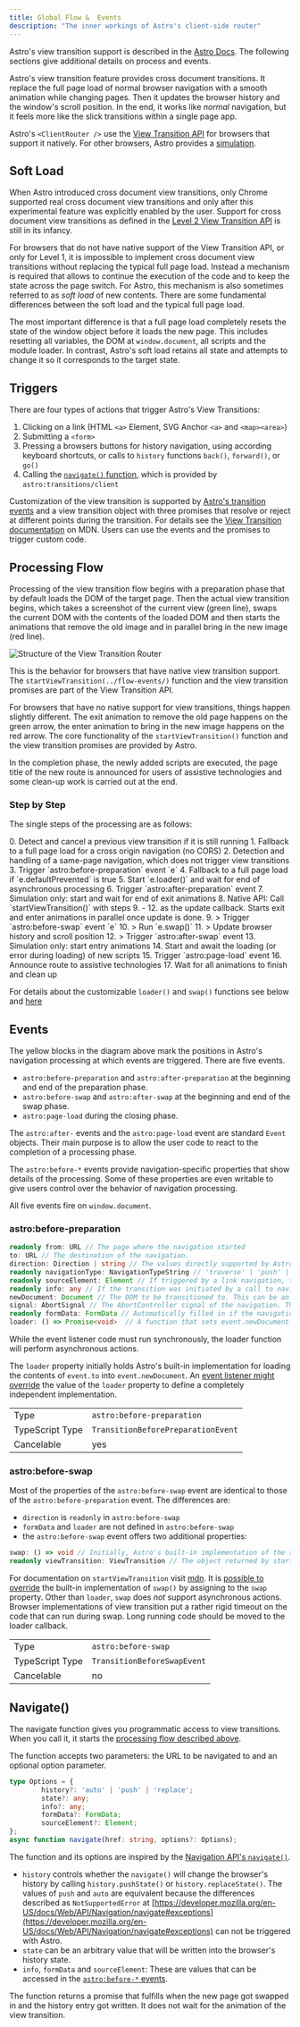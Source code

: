 ```yaml
---
title: Global Flow &  Events
description: "The inner workings of Astro's client-side router"
---
```



Astro's view transition support is described in the [Astro Docs](https://docs.astro.build/en/guides/view-transitions/#lifecycle-events). The following sections give additional details on process and events.

Astro's view transition feature provides cross document transitions. It replace the full page load of normal browser navigation with a smooth animation while changing pages. Then it updates the browser history and the window's scroll position. In the end, it works like _normal_ navigation, but it feels more like the slick transitions within a single page app.

Astro's `<ClientRouter />` use the [View Transition API](/jotter/api/) for browsers that support it natively. For other browsers, Astro provides a [simulation](/jotter/astro/differences/).

## Soft Load
When Astro introduced cross document view transitions, only Chrome supported real cross document view transitions and only after this experimental feature was explicitly enabled by the user. Support for cross document view transitions as defined in the [Level 2 View Transition API](/jotter/api/) is still in its infancy.

For browsers that do not have native support of the View Transition API, or only for Level 1, it is impossible to implement cross document view transitions without replacing the typical full page load. Instead a mechanism is required that allows to continue the execution of the code and to keep the state across the page switch. For Astro, this mechanism is also sometimes referred to as _soft load_ of new contents. There are some fundamental differences between the soft load and the typical full page load.

The most important difference is that a full page load completely resets the state of the window object before it loads the new page. This includes resetting all variables, the DOM at `window.document`, all scripts and the module loader. In contrast, Astro's soft load retains all state and attempts to change it so it corresponds to the target state.


## Triggers

There are  four types of actions that trigger Astro's View Transitions:

1. Clicking on a link (HTML `<a>` Element, SVG Anchor `<a>` and `<map><area>`)
2. Submitting a `<form>`
3. Pressing a browsers buttons for history navigation, using according keyboard shortcuts, or calls to `history` functions `back()`, `forward()`, or `go()`
4. Calling the [`navigate()` function](#navigate), which is provided by `astro:transitions/client`

Customization of the view transition is supported by [Astro's transition events](./#events) and a view transition object with three promises that resolve or reject at different points during the transition. For details see the [View Transition documentation](https://developer.mozilla.org/en-US/docs/Web/API/ViewTransition) on MDN. Users can use the events and the promises to trigger custom code.


## Processing Flow

Processing of the view transition flow begins with a preparation phase that by default loads the DOM of the target page.
Then the actual view transition begins, which takes a screenshot of the current view (green line), swaps the current DOM with the contents of the loaded DOM and then starts the animations that remove the old image and in parallel bring in the new image  (red line).

<Image src={router} alt="Structure of the View Transition Router" />

This is the behavior for browsers that have native view transition support. The `startViewTransition(../flow-events/)` function and the view transition promises are part of the View Transition API.

For browsers that have no native support for view transitions, things happen slightly different. The exit animation to remove the old page happens on the green arrow, the enter animation to bring in the new image happens on the red arrow. The core functionality of the `startViewTransition()` function and the view transition promises are provided by Astro.


In the completion phase, the newly added scripts are executed, the page title of the new route is announced for users of assistive technologies and some clean-up work is carried out at the end.

### Step by Step

The single steps of the processing are as follows:

<Steps id="foo">
0. Detect and cancel a previous view transition if it is still running
1. Fallback to a full page load for a cross origin navigation (no CORS)
2. Detection and handling of a same-page navigation, which does not trigger view transitions
3. Trigger `astro:before-preparation` event `e`
4. Fallback to a full page load if `e.defaultPrevented` is true
5. Start `e.loader()` and wait for end of asynchronous processing
6. Trigger `astro:after-preparation` event
7. Simulation only: start and wait for end of exit animations
8. Native API: Call `startViewTransition()` with steps  9. - 12. as the update callback. Starts exit and enter animations in parallel once update is done.
9. > Trigger `astro:before-swap` event `e`
10. > Run `e.swap()`
11. > Update browser history and scroll position
12. > Trigger `astro:after-swap` event
13. Simulation only: start entry animations
14. Start and await the loading (or error during loading) of new scripts
15. Trigger `astro:page-load` event
16. Announce route to assistive technologies
17. Wait for all animations to finish and clean up
</Steps>

<style is:global>{`
.sl-steps blockquote {
	margin-bottom: 0 !important;
}
`}</style>

For details about the customizable `loader()` and `swap()` functions see below and [here](../loader-swap/)


## Events

The yellow blocks in the diagram above mark the positions in Astro's navigation processing at which events are triggered. There are five events.

- `astro:before-preparation` and `astro:after-preparation` at the beginning and end of the preparation phase.
- `astro:before-swap` and `astro:after-swap` at the beginning and end of the swap phase.
- `astro:page-load` during the closing phase.

The `astro:after-` events and the `astro:page-load` event are standard `Event` objects. Their main purpose is to allow the user code to react to the completion of a processing phase.

The `astro:before-*` events provide navigation-specific properties
that show details of the processing. Some of these properties are even writable to give users control over the behavior of navigation processing.

All five events fire on `window.document`.

### astro:before-preparation

``` ts
readonly from: URL // The page where the navigation started
to: URL // The destination of the navigation.
direction: Direction | string // The values directly supported by Astro are 'forward' and 'backward', but this can be extended to other values. This property is writable.
readonly navigationType: NavigationTypeString // 'traverse' | 'push' | 'replace'
readonly sourceElement: Element // If triggered by a link navigation, the anchor element. If triggered by form submission, the submitter (and if submitter is null, the form element). Can also be set via the sourceElement property of the options parameter on a call to navigate()
readonly info: any // If the transition was initiated by a call to navigate(), the value of options.info. Set to an empty object if undefined.
newDocument: Document // The DOM to be transitioned to. This can be an empty DOM if swap() manipulates the current DOM in place.
signal: AbortSignal // The AbortController signal of the navigation. The defaultLoader uses this to abort ongoing fetch operations. Any activity that is to be aborted if a new navigation starts before the previous one ends can attach itself to this signal.
readonly formData: FormData // Automatically filled in if the navigation was triggered by a form. If the navigation was triggered by a call to navigate(), the value of options.formData.
loader: () => Promise<void>  // A function that sets event.newDocument to the contents of event.to.
```

While the event listener code must run synchronously, the loader function will perform asynchronous actions.

The `loader` property initially holds Astro's built-in implementation for loading the contents of `event.to` into `event.newDocument`. An [event listener might override](../loader-swap/#extending-loader) the value of the `loader` property to define a completely independent implementation.

|                 |                                    |
| --------------- | ---------------------------------- |
| Type            | `astro:before-preparation`         |
| TypeScript Type | `TransitionBeforePreparationEvent` |
| Cancelable      | yes                                |

### astro:before-swap

Most of the properties of the `astro:before-swap` event are identical to those of the `astro:before-preparation` event. The differences are:

- `direction` is `readonly` in `astro:before-swap`
- `formData` and `loader` are not defined in `astro:before-swap`
- the `astro:before-swap` event offers two additional properties:

``` ts
swap: () => void // Initially, Astro's built-in implementation of the swap() operation. The task of the swap operation is to update the current DOM, typically to reflect the contents of event.newDocument.
readonly viewTransition: ViewTransition // The object returned by startViewTransition().
```

For documentation on `startViewTransition` visit [mdn](https://developer.mozilla.org/en-US/docs/Web/API/Document/startViewTransition). It is [possible to override](../loader-swap/#extending-swap) the built-in implementation of `swap()` by assigning to the `swap` property. Other than `loader`, `swap` does _not_ support asynchronous actions. Browser implementations of view transition put a rather rigid timeout on the code that can run during swap. Long running code should be moved to the loader callback.

|                 |                             |
| --------------- | --------------------------- |
| Type            | `astro:before-swap`         |
| TypeScript Type | `TransitionBeforeSwapEvent` |
| Cancelable      | no                          |

## Navigate()

The navigate function gives you programmatic access to view transitions. When you call it, it starts the [processing flow described above](/jotter/astro/flow-events/#processing-flow).

The function accepts two parameters: the URL to be navigated to and an optional option parameter.

```ts
type Options = {
        history?: 'auto' | 'push' | 'replace';
        state?: any;
        info?: any;
        formData?: FormData;
        sourceElement?: Element;
};
async function navigate(href: string, options?: Options);
```

The function and its options are inspired by the [Navigation API's `navigate()`](https://developer.mozilla.org/en-US/docs/Web/API/Navigation/navigate).
* `history` controls whether the `navigate()` will change the browser's history by calling `history.pushState()` or `history.replaceState()`. The values of `push` and `auto` are equivalent  because the differences described as `NotSupportedError` at [https://developer.mozilla.org/en-US/docs/Web/API/Navigation/navigate#exceptions](https://developer.mozilla.org/en-US/docs/Web/API/Navigation/navigate#exceptions) can not be triggered with Astro.
* `state` can be an arbitrary value that will be written into the browser's history state.
* `info`, `formData` and `sourceElement`: These are values that can be accessed in the [`astro:before-*` events](#events).

The function returns a promise that fulfills when the new page got swapped in and the history entry got written. It does not wait for the animation of the view transition.
